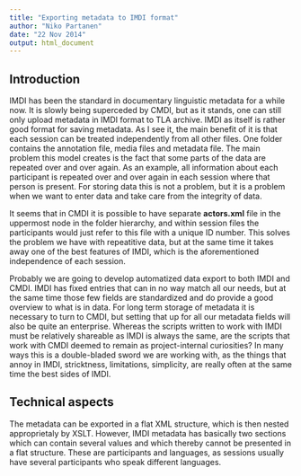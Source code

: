 ```yaml
---
title: "Exporting metadata to IMDI format"
author: "Niko Partanen"
date: "22 Nov 2014"
output: html_document
---
```


## Introduction

IMDI has been the standard in documentary linguistic metadata for a while now. It is slowly being superceded by CMDI, but as it stands, one can still only upload metadata in IMDI format to TLA archive. IMDI as itself is rather good format for saving metadata. As I see it, the main benefit of it is that each session can be treated independently from all other files. One folder contains the annotation file, media files and metadata file. The main problem this model creates is the fact that some parts of the data are repeated over and over again. As an example, all information about each participant is repeated over and over again in each session where that person is present. For storing data this is not a problem, but it is a problem when we want to enter data and take care from the integrity of data.

It seems that in CMDI it is possible to have separate **actors.xml** file in the uppermost node in the folder hierarchy, and within session files the participants would just refer to this file with a unique ID number. This solves the problem we have with repeatitive data, but at the same time it takes away one of the best features of IMDI, which is the aforementioned independence of each session.

Probably we are going to develop automatized data export to both IMDI and CMDI. IMDI has fixed entries that can in no way match all our needs, but at the same time those few fields are standardized and do provide a good overview to what is in data. For long term storage of metadata it is necessary to turn to CMDI, but setting that up for all our metadata fields will also be quite an enterprise. Whereas the scripts written to work with IMDI must be relatively shareable as IMDI is always the same, are the scripts that work with CMDI deemed to remain as project-internal curiosities? In many ways this is a double-bladed sword we are working with, as the things that annoy in IMDI, stricktness, limitations, simplicity, are really often at the same time the best sides of IMDI.

## Technical aspects

The metadata can be exported in a flat XML structure, which is then nested approprietaly by XSLT. However, IMDI metadata has basically two sections which can contain several values and which thereby cannot be presented in a flat structure. These are participants and languages, as sessions usually have several participants who speak different languages.

